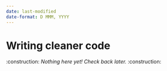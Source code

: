```yaml
---
date: last-modified
date-format: D MMM, YYYY
---
```


# Writing cleaner code

:construction: *Nothing here yet! Check back later.* :construction: